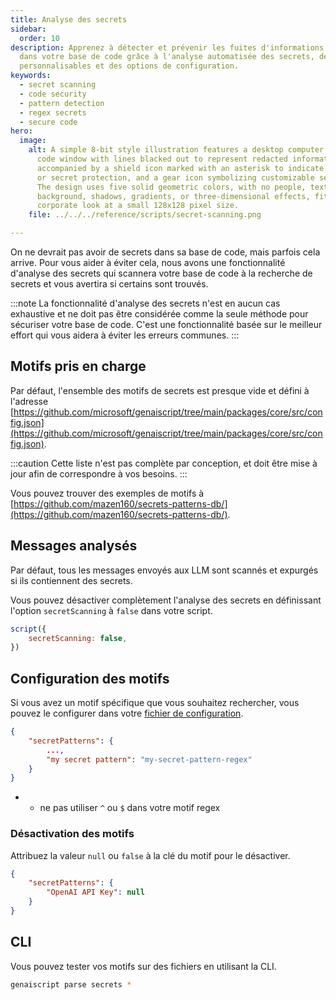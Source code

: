 ```yaml
---
title: Analyse des secrets
sidebar:
  order: 10
description: Apprenez à détecter et prévenir les fuites d'informations sensibles
  dans votre base de code grâce à l'analyse automatisée des secrets, des motifs
  personnalisables et des options de configuration.
keywords:
  - secret scanning
  - code security
  - pattern detection
  - regex secrets
  - secure code
hero:
  image:
    alt: A simple 8-bit style illustration features a desktop computer displaying a
      code window with lines blacked out to represent redacted information,
      accompanied by a shield icon marked with an asterisk to indicate security
      or secret protection, and a gear icon symbolizing customizable settings.
      The design uses five solid geometric colors, with no people, text,
      background, shadows, gradients, or three-dimensional effects, fitting a
      corporate look at a small 128x128 pixel size.
    file: ../../../reference/scripts/secret-scanning.png

---
```


On ne devrait pas avoir de secrets dans sa base de code, mais parfois cela arrive.
Pour vous aider à éviter cela, nous avons une fonctionnalité d'analyse des secrets qui scannera votre base de code à la recherche de secrets
et vous avertira si certains sont trouvés.

:::note
La fonctionnalité d'analyse des secrets n'est en aucun cas exhaustive et ne doit pas être considérée comme la seule méthode
pour sécuriser votre base de code. C'est une fonctionnalité basée sur le meilleur effort qui vous aidera à éviter les erreurs communes.
:::

## Motifs pris en charge

Par défaut, l'ensemble des motifs de secrets est presque vide et défini à l'adresse [https://github.com/microsoft/genaiscript/tree/main/packages/core/src/config.json](https://github.com/microsoft/genaiscript/tree/main/packages/core/src/config.json).

:::caution
Cette liste n'est pas complète par conception, et doit être mise à jour afin de correspondre à vos besoins.
:::

Vous pouvez trouver des exemples de motifs à [https://github.com/mazen160/secrets-patterns-db/](https://github.com/mazen160/secrets-patterns-db/).

## Messages analysés

Par défaut, tous les messages envoyés aux LLM sont scannés et expurgés si ils contiennent des secrets.

Vous pouvez désactiver complètement l'analyse des secrets en définissant l'option `secretScanning` à `false` dans votre script.

```js
script({
    secretScanning: false,
})
```

## Configuration des motifs

Si vous avez un motif spécifique que vous souhaitez rechercher, vous pouvez le configurer dans votre
[fichier de configuration](../../../reference/reference/configuration-files/).

```json title="genaiscript.config.json"
{
    "secretPatterns": {
        ...,
        "my secret pattern": "my-secret-pattern-regex"
    }
}
```

* * ne pas utiliser `^` ou `$` dans votre motif regex

### Désactivation des motifs

Attribuez la valeur `null` ou `false` à la clé du motif pour le désactiver.

```json title="genaiscript.config.json"
{
    "secretPatterns": {
        "OpenAI API Key": null
    }
}
```

## CLI

Vous pouvez tester vos motifs sur des fichiers en utilisant la CLI.

```sh
genaiscript parse secrets *
```

